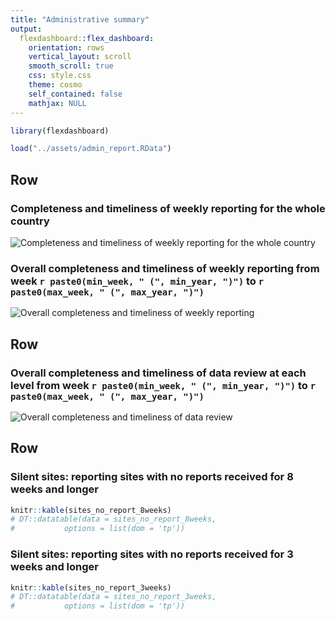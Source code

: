 ```yaml
---
title: "Administrative summary"
output: 
  flexdashboard::flex_dashboard:
    orientation: rows
    vertical_layout: scroll
    smooth_scroll: true
    css: style.css
    theme: cosmo
    self_contained: false
    mathjax: NULL
---
```


```r
library(flexdashboard)

load("../assets/admin_report.RData")
```

<style>                     
.navbar {
  background-color:#5A0A69;
  border-color:black;
}
</style>

Row
-------------------------------------

### Completeness and timeliness of weekly reporting for the whole country

<img src="../assets/central_plot.svg" alt="Completeness and timeliness of weekly reporting for the whole country">


### Overall completeness and timeliness of weekly reporting from week `r paste0(min_week, " (", min_year, ")")` to `r paste0(max_week, " (", max_year, ")")`

<img src="../assets/reporting_parent_sites.svg" alt="Overall completeness and timeliness of weekly reporting">

Row
-------------------------------------

### Overall completeness and timeliness of data review at each level from week `r paste0(min_week, " (", min_year, ")")` to `r paste0(max_week, " (", max_year, ")")`

<img src="../assets/review_plots.svg" alt="Overall completeness and timeliness of data review">

<script type="text/javascript">
(function() {
    var randomValue = Math.floor((Math.random() * 1000000) + 1);
    var images = document.getElementsByTagName("img");
    for (index in images) {
        var image = images[index];
        image.src = image.src + "?cacheResetValue=" + randomValue;
    }
})()
</script>

Row
-------------------------------------

### Silent sites: reporting sites with no reports received for 8 weeks and longer

```r
knitr::kable(sites_no_report_8weeks)
# DT::datatable(data = sites_no_report_8weeks,
#           options = list(dom = 'tp'))

```

### Silent sites: reporting sites with no reports received for 3 weeks and longer

```r
knitr::kable(sites_no_report_3weeks)
# DT::datatable(data = sites_no_report_3weeks,
#           options = list(dom = 'tp'))

```
